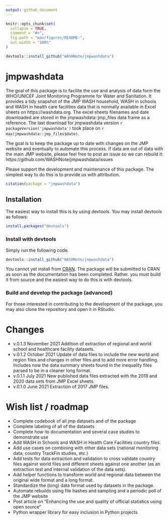 ```yaml
---
output: github_document
---
```


<!-- README.md is generated from README.Rmd. Please edit that file -->

```r
knitr::opts_chunk$set(
  collapse = TRUE,
  comment = "#>",
  fig.path = "man/figures/README-",
  out.width = "100%"
)

devtools::install_github("WASHNote/jmpwashdata")
```

# jmpwashdata

<!-- badges: start -->
<!-- badges: end -->

The goal of this package is to facilite the use and analysis of data form the WHO/UNICEF Joint Monitoring Programme for Water and Sanitation. It provides a tidy snapshot of the JMP WASH household, WASH in schools and WASH in health care facilities data that is normally available in Excel sheets on https://washdata.org. The excel sheets filenames and date downloaded are stored in the jmpwashdata::jmp_files data frame as a reference. The last download for jmpwashdata version `r packageVersion('jmpwashdata')` took place on `r max(jmpwashdata::jmp_files$date)`.

The goal is to keep the package up to date with changes on the JMP website and eventually to automate this process. If data are out of data with the main JMP website, please feel free to post an issue so we can rebuild it: https://github.com/WASHNote/jmpwashdata/issues

Please support the development and maintenance of this package. The simplest way to do this is to provide us with attribution.
```r
citation(package = "jmpwashdata")
```

## Installation

The easiest way to install this is by using devtools. You may install devtools as follows:
``` r
install.packages("devtools")
```

### Install with devtools

Simply run the following code.
``` r
devtools::install_github("WASHNote/jmpwashdata")
```

You cannot yet install from [CRAN](https://CRAN.R-project.org). The package will be submitted to CRAN as soon as the documentation has been completed. Rather. you must build it from source and the easiest way to do this is with devtools.

### Build and develop the package (advanced)

For those interested in contributing to the development of the package, you may also clone the repository and open it in RStudio. 

# Changes

- v.0.1.3 November 2021 Addition of extraction of regional and world school and healthcare facility datasets.
- v.0.1.2 October 2021 Update of data files to include the new world and region files and changes in other files and to add more error handling. Includes now the data summary sheets found in the inequality files parsed to be in a cleaner long format.
- v.0.1.1 July 2021 New published data files extracted with the 2019 and 2020 data sets from JMP Excel sheets.
- v.0.1.0 June 2021 Extraction of 2017 JMP files.

# Wish list / roadmap

- Complete codebook of all jmp datasets and of the package
- Complete labeling of all of the datasets
- Complete how-to documentation and several case studies to demonstrate use
- Add WASH in Schools and WASH in Health Care Facilities country files.
- Add use cases on combining with other data sets (national monitoring data, country TrackFin studies, etc.)
- Add tests for data extraction and validation to cross validate country files against world files and different sheets against one another (as an extraction test and internal validation of the data sets).
- Add helper functions to transform world and regional data between the original wide format and a long format.
- Standardize the (long) data format used by datasets in the package.
- Automate rebuilds using file hashes and sampling and a periodic poll of the JMP website
- Post article on "Enhancing the use and quality of official statistics using open source"
- Python wrapper library for easy inclusion in Python projects
